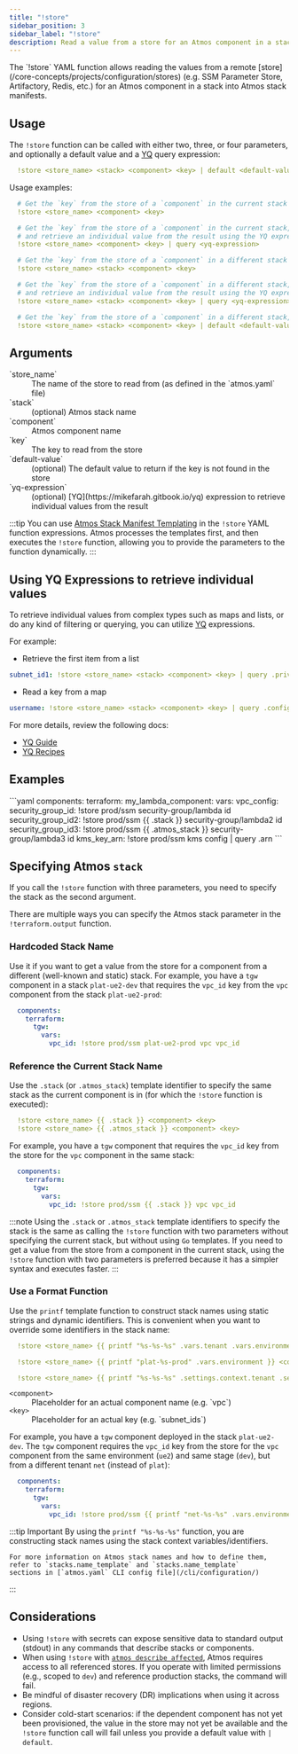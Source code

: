 ```yaml
---
title: "!store"
sidebar_position: 3
sidebar_label: "!store"
description: Read a value from a store for an Atmos component in a stack
---
```


<Intro>
The `!store` YAML function allows reading the values from a remote [store](/core-concepts/projects/configuration/stores)
(e.g. SSM Parameter Store, Artifactory, Redis, etc.) for an Atmos component in a stack into Atmos stack manifests.
</Intro>

## Usage

The `!store` function can be called with either two, three, or four parameters, and optionally a default value and
a [YQ](https://mikefarah.gitbook.io/yq) query expression:

```yaml
  !store <store_name> <stack> <component> <key> | default <default-value> | query <yq-expression>
```

Usage examples:

```yaml
  # Get the `key` from the store of a `component` in the current stack
  !store <store_name> <component> <key>

  # Get the `key` from the store of a `component` in the current stack,
  # and retrieve an individual value from the result using the YQ expression
  !store <store_name> <component> <key> | query <yq-expression>

  # Get the `key` from the store of a `component` in a different stack
  !store <store_name> <stack> <component> <key>

  # Get the `key` from the store of a `component` in a different stack,
  # and retrieve an individual value from the result using the YQ expression
  !store <store_name> <stack> <component> <key> | query <yq-expression>

  # Get the `key` from the store of a `component` in a different stack, with a default value
  !store <store_name> <stack> <component> <key> | default <default-value>
```

## Arguments

<dl>
  <dt>`store_name`</dt>
  <dd>The name of the store to read from (as defined in the `atmos.yaml` file)</dd>

  <dt>`stack`</dt>
  <dd>(optional) Atmos stack name</dd>

  <dt>`component`</dt>
  <dd>Atmos component name</dd>

  <dt>`key`</dt>
  <dd>The key to read from the store</dd>

  <dt>`default-value`</dt>
  <dd>(optional) The default value to return if the key is not found in the store</dd>

  <dt>`yq-expression`</dt>
  <dd>(optional) [YQ](https://mikefarah.gitbook.io/yq) expression to retrieve individual values from the result</dd>
</dl>


:::tip
You can use [Atmos Stack Manifest Templating](/core-concepts/stacks/templates) in the `!store` YAML function expressions.
Atmos processes the templates first, and then executes the `!store` function, allowing you to provide the parameters to
the function dynamically.
:::

## Using YQ Expressions to retrieve individual values

To retrieve individual values from complex types such as maps and lists, or do any kind of filtering or querying,
you can utilize [YQ](https://mikefarah.gitbook.io/yq) expressions.

For example:

- Retrieve the first item from a list

```yaml
subnet_id1: !store <store_name> <stack> <component> <key> | query .private_subnet_ids[0]
```

- Read a key from a map

```yaml
username: !store <store_name> <stack> <component> <key> | query .config_map.username
```

For more details, review the following docs:

- [YQ Guide](https://mikefarah.gitbook.io/yq)
- [YQ Recipes](https://mikefarah.gitbook.io/yq/recipes)

## Examples

<File title="stack.yaml">
```yaml
components:
  terraform:
    my_lambda_component:
      vars:
        vpc_config:
          security_group_id: !store prod/ssm security-group/lambda id
          security_group_id2: !store prod/ssm {{ .stack }} security-group/lambda2 id
          security_group_id3: !store prod/ssm {{ .atmos_stack }} security-group/lambda3 id
        kms_key_arn: !store prod/ssm kms config | query .arn
```
</File>

## Specifying Atmos `stack`

If you call the `!store` function with three parameters, you need to specify the stack as the second argument.

There are multiple ways you can specify the Atmos stack parameter in the `!terraform.output` function.

### Hardcoded Stack Name

Use it if you want to get a value from the store for a component from a different (well-known and static) stack.
For example, you have a `tgw` component in a stack `plat-ue2-dev` that requires the `vpc_id` key from the `vpc` component from the stack `plat-ue2-prod`:

```yaml title="plat-ue2-dev"
  components:
    terraform:
      tgw:
        vars:
          vpc_id: !store prod/ssm plat-ue2-prod vpc vpc_id
```

### Reference the Current Stack Name

Use the `.stack` (or `.atmos_stack`) template identifier to specify the same stack as the current component is in
(for which the `!store` function is executed):

```yaml
  !store <store_name> {{ .stack }} <component> <key>
  !store <store_name> {{ .atmos_stack }} <component> <key>
```

For example, you have a `tgw` component that requires the `vpc_id` key from the store for the `vpc` component in the same stack:

```yaml
  components:
    terraform:
      tgw:
        vars:
          vpc_id: !store prod/ssm {{ .stack }} vpc vpc_id
```

:::note Using the `.stack` or `.atmos_stack` template identifiers to specify the stack is the same as calling the
`!store` function with two parameters without specifying the current stack, but without using `Go` templates. If you
need to get a value from the store from a component in the current stack, using the `!store` function with two
parameters is preferred because it has a simpler syntax and executes faster.
:::

### Use a Format Function

Use the `printf` template function to construct stack names using static strings and dynamic identifiers.
This is convenient when you want to override some identifiers in the stack name:

```yaml
  !store <store_name> {{ printf "%s-%s-%s" .vars.tenant .vars.environment .vars.stage }} <component> <key>

  !store <store_name> {{ printf "plat-%s-prod" .vars.environment }} <component> <key>

  !store <store_name> {{ printf "%s-%s-%s" .settings.context.tenant .settings.context.region .settings.context.account }} <component> <key>
```

<dl>
  <dt><code>&lt;component&gt;</code></dt>
  <dd>Placeholder for an actual component name (e.g. `vpc`)</dd>
  <dt><code>&lt;key&gt;</code></dt>
  <dd>Placeholder for an actual key (e.g. `subnet_ids`)</dd>
</dl>


For example, you have a `tgw` component deployed in the stack `plat-ue2-dev`. The `tgw` component requires the
`vpc_id` key from the store for the `vpc` component from the same environment (`ue2`) and same stage (`dev`), but from a different
tenant `net` (instead of `plat`):

```yaml title="plat-ue2-dev"
  components:
    terraform:
      tgw:
        vars:
          vpc_id: !store prod/ssm {{ printf "net-%s-%s" .vars.environment .vars.stage }} vpc vpc_id
```

:::tip Important
    By using the `printf "%s-%s-%s"` function, you are constructing stack names using the stack context variables/identifiers.

    For more information on Atmos stack names and how to define them, refer to `stacks.name_template` and `stacks.name_template`
    sections in [`atmos.yaml` CLI config file](/cli/configuration/)
:::

## Considerations

- Using `!store` with secrets can expose sensitive data to standard output (stdout) in any commands that describe stacks or components.
- When using `!store` with [`atmos describe affected`](/cli/commands/describe/affected), Atmos requires access to all referenced stores.
   If you operate with limited permissions (e.g., scoped to `dev`) and reference production stacks, the command will fail.
- Be mindful of disaster recovery (DR) implications when using it across regions.
- Consider cold-start scenarios: if the dependent component has not yet been provisioned, the value in the store may not
  yet be available and the `!store` function call will fail unless you provide a default value with `| default`.
